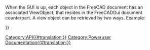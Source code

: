 <languages/>
{{VeryImportantMessage|(October 2019) Do not edit this page. The information is incomplete and outdated. For the latest API, see the [https://www.freecadweb.org/api autogenerated API documentation], or generate the documentation yourself, see [[Source documentation|Source documentation]].}}

When the GUI is up, each object in the FreeCAD document has an associated ViewObject, that resides in the FreeCADGui document counterpart. A view object can be retrieved by two ways. Example:
{{Code|code=
myViewObj = FreeCAD.ActiveDocument.myObjectName.ViewObject
myViewObj = FreeCADGui.ActiveDocument.myObjectName
print myViewObj.IV
}}

{{APIProperty|Annotation|the annotation node of a ViewObject}}
{{APIProperty|BoundingBox|the bounding box}}
{{APIProperty|Content|an XML representation of a ViewObject's properties}}
{{APIProperty|DisplayMode|the current display mode}}
{{APIProperty|IV|an Inventor representation of the ViewObject}}
{{APIProperty|Object|the associated FreeCAD Document Object of this ViewObject}}
{{APIProperty|PropertiesList|a list of properties of this ViewObject}}
{{APIProperty|RootNode|the Inventor node of this ViewObject (pivy.coin object)}}
{{APIProperty|Selectable|True if the object is selectable}}
{{APIProperty|Type|the type of this ViewObject}}
{{APIProperty|Visibility|True if the viewObject is visible}}
{{APIFunction|getAllDerivedFrom| | |all descentences of this object}}
{{APIFunction|getDocumentationOfProperty| | |the documentation string of the property of this class.}}
{{APIFunction|getGroupOfProperty| | |the name of the group which the property belongs to in this class. The properties sorted in differnt named groups for convenience.}}
{{APIFunction|getPropertyByName| | |the value of a named property.}}
{{APIFunction|getTypeOfProperty| | |the type of a named property. This can be (Hidden,ReadOnly,Output) or any combination.}}
{{APIFunction|hide| |Hides the object.| }}
{{APIFunction|isDerivedFrom|string|Checks if this object is derived from the given object type|True if given type is a father}}
{{APIFunction|isVisible| |Checks if the object is visible|a boolean}}
{{APIFunction|listDisplayModes| |Shows a list of all display modes|a list}}
{{APIFunction|setTransformation|coin.SoTransform|Sets a transformation on the Inventor node|nothing}}
{{APIFunction|show| |Shows the object if hidden|nothing}}
{{APIFunction|toString| | |a string representation of the Inventor node}}
{{APIFunction|update| |Updates the view representation of the object| }}

{{Userdocnavi{{#translation:}}}}
[[Category:API{{#translation:}}]]
[[Category:Poweruser Documentation{{#translation:}}]]
{{clear}}